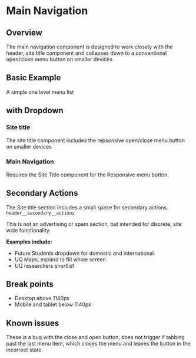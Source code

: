 
# Main Navigation

## Overview

The main navigation component is designed to work closely with the header, site title component and collapses down to a conventional open/close menu button on smaller devices. 

## Basic Example

A simple one level menu list

<Preview withToolbar>
  <Story height="350px" id="components-main-navigation--basic-navigation" />
</Preview>

## with Dropdown

<Preview withToolbar>
  <Story height="350px" id="components-main-navigation--dropdown-navigation" />
</Preview>

### Site title

The site title component includes the repsonsive open/close menu button on smaller devices

### Main Navigation

Requires the Site Title component for the Responsive menu botton.

## Secondary Actions

The Site title section includes a small space for secondary actions. `header__secondary__actions`

This is not an advertising or spam section, but intended for discrete, site wide functionality. 

**Examples include:** 

* Future Students dropdown for domestic and international.
* UQ Maps, expand to fill whole screen
* UQ researchers shortlist

## Break points

* Desktop above 1140px
* Mobile and tablet below 1140px 

## Known issues

These is a bug with the close and open button, does not trigger if tabbing past the last menu item, which closes the menu and leaves the button in the incorrect state. 